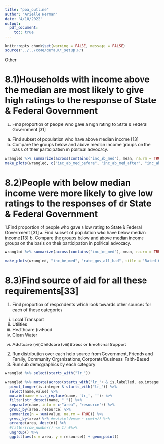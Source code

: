 ```yaml
---
title: "poa_outline"
author: "Arielle Herman"
date: "4/10/2022"
output:
  pdf_document:
    toc: true
---
```


```r
knitr::opts_chunk$set(warning = FALSE, message = FALSE)
source("../../code/default_setup.R")
```

Other

# 8.1)Households with income above the median are most likely to give high ratings to the response of State & Federal Government 

1.	Find proportion of people who gave a high rating to State & Federal Government [31]
a.	Find subset of population who have above median income [13]
b.	Compare the groups below and above median income groups on the basis of their participation in political advocacy.

```r
wrangled %>% summarize(across(contains("inc_ab_med"), mean, na.rm = TRUE))
make_plots(wrangled, c("inc_ab_med_before", "inc_ab_med_after", "inc_ab_med"), "rate_gov_all_good", title = "Rated Government Well", show = TRUE)
```

# 8.2)People with below median income were more likely to give low ratings to the responses of dr State & Federal Government 

1.Find proportion of people who gave a low rating to State & Federal Government [31]
a.	Find subset of population who have below median income [13]
b.	Compare the groups below and above median income groups on the basis on their participation in political advocacy.

```r
wrangled %>% summarize(across(contains("inc_be_med"), mean, na.rm = TRUE))

make_plots(wrangled, "inc_be_med", "rate_gov_all_bad", title = "Rated Government (Very) Poorly")
```

# 8.3)Find source of aid for all these requirements[33]

1.	Find proportion of respondents which look towards other sources for each of these categories 
(i) Local Transport
(ii) Utilities
(iii) Healthcare
(iv)Food 
(v) Clean Water 
vi) Adultcare
(vii)Childcare
(viii)Stress or Emotional Support

2.	Run distribution over each help source from Government, Friends and Family, Community Organizations, Corporate/Business, Faith-Based
3.	Run sub demographics by each category

```r
wrangled %>% select(starts_with("lr_"))

wrangled %>% mutate(across(starts_with("lr_") & is.labelled, as.integer)) %>%
  pivot_longer(is.integer & starts_with("lr_")) %>%
  select(name,value) %>%
  mutate(name = str_replace(name, "lr_", "")) %>%
  filter(str_detect(name, "_")) %>%
  separate(name, into = c("area", "resource")) %>%
  group_by(area, resource) %>%
  summarize(n = sum(value, na.rm = TRUE)) %>%
  group_by(area) %>% #mutate(denom = sum(n)) %>%
  arrange(area, desc(n)) %>%
  #filter(row_number() <= 1) #%>%
  ungroup() %>%
  ggplot(aes(x = area, y = resource)) + geom_point()

```